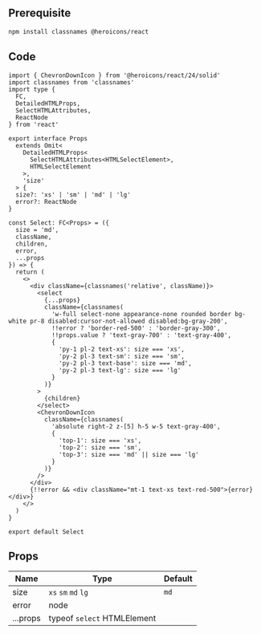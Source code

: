 ## Prerequisite

```bash npm2yarn
npm install classnames @heroicons/react
```

## Code

```tsx title="components/Select/index.tsx"
import { ChevronDownIcon } from '@heroicons/react/24/solid'
import classnames from 'classnames'
import type {
  FC,
  DetailedHTMLProps,
  SelectHTMLAttributes,
  ReactNode
} from 'react'

export interface Props
  extends Omit<
    DetailedHTMLProps<
      SelectHTMLAttributes<HTMLSelectElement>,
      HTMLSelectElement
    >,
    'size'
  > {
  size?: 'xs' | 'sm' | 'md' | 'lg'
  error?: ReactNode
}

const Select: FC<Props> = ({
  size = 'md',
  className,
  children,
  error,
  ...props
}) => {
  return (
    <>
      <div className={classnames('relative', className)}>
        <select
          {...props}
          className={classnames(
            'w-full select-none appearance-none rounded border bg-white pr-8 disabled:cursor-not-allowed disabled:bg-gray-200',
            !!error ? 'border-red-500' : 'border-gray-300',
            !!props.value ? 'text-gray-700' : 'text-gray-400',
            {
              'py-1 pl-2 text-xs': size === 'xs',
              'py-2 pl-3 text-sm': size === 'sm',
              'py-2 pl-3 text-base': size === 'md',
              'py-2 pl-3 text-lg': size === 'lg'
            }
          )}
        >
          {children}
        </select>
        <ChevronDownIcon
          className={classnames(
            'absolute right-2 z-[5] h-5 w-5 text-gray-400',
            {
              'top-1': size === 'xs',
              'top-2': size === 'sm',
              'top-3': size === 'md' || size === 'lg'
            }
          )}
        />
      </div>
      {!!error && <div className="mt-1 text-xs text-red-500">{error}</div>}
    </>
  )
}

export default Select
```

## Props

| Name     | Type                        | Default |
| -------- | --------------------------- | ------- |
| size     | `xs` `sm` `md` `lg`         | `md`    |
| error    | node                        |         |
| ...props | typeof `select` HTMLElement |         |
